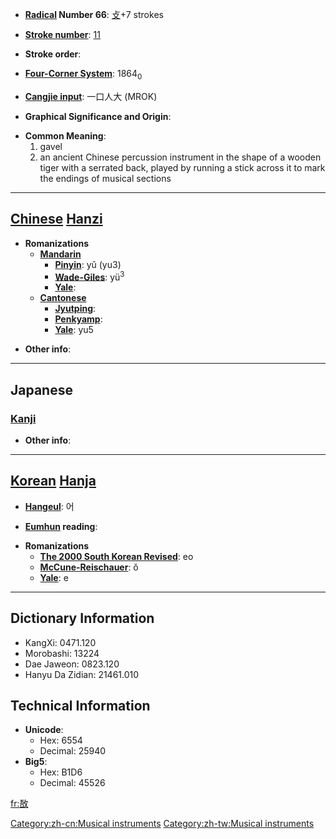 * '''[[Wiktionary:Chinese radical index| Radical]] Number 66''': [[Wiktionary:Chinese radical index 攴|攴]]+7 strokes

* '''[[Wiktionary:Chinese total strokes index|Stroke number]]''': [[Wiktionary:Chinese total strokes index 11|11]]

* '''Stroke order''': 

* '''[[Wiktionary:Chinese four corner index|Four-Corner System]]''': 1864<sub>0</sub>

* '''[[Wiktionary:Chinese Cangjie index|Cangjie input]]''': 一口人大 (MROK)

* '''Graphical Significance and Origin''': 

* '''Common Meaning''':
*# gavel
*# an ancient Chinese percussion instrument in the shape of a wooden tiger with a serrated back, played by running a stick across it to mark the endings of musical sections

----

== [[Chinese]] [[Hanzi]] ==

* '''Romanizations'''
** '''[[Mandarin]]'''
*** '''[[Pinyin]]''': yǔ (yu3)
*** '''[[Wade-Giles]]''': yü<sup>3</sup>
*** '''[[Yale]]''': 
** '''[[Cantonese]]'''
*** '''[[Jyutping]]''':
*** '''[[Penkyamp]]''': 
*** '''[[Yale]]''': yu5

* '''Other info''': 

----

==Japanese==
===[[Kanji]]===
{{kanji|on readings=[[ぎょ]] (gyo), [[ご]] (go)
|kun readings=[[さしとめる]] (sashitomeru)
}}

* '''Other info''':  

----

== [[Korean]] [[Hanja]] ==

* '''[[Hangeul]]''': 어

* '''[[Eumhun]] reading''': 

* '''Romanizations'''
** '''[[The 2000 South Korean Revised Romanization|The 2000 South Korean Revised]]''': eo
** '''[[McCune-Reischauer]]''': ŏ
** '''[[Yale]]''': e

----

== Dictionary Information ==

* KangXi: 0471.120
* Morobashi: 13224
* Dae Jaweon: 0823.120
* Hanyu Da Zidian: 21461.010

== Technical Information ==

* '''Unicode''':
** Hex: 6554
** Decimal: 25940
* '''Big5''':
** Hex: B1D6
** Decimal: 45526

[[fr:敔]]
[[Category:zh-cn:Musical instruments]]
[[Category:zh-tw:Musical instruments]]